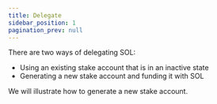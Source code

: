```yaml
---
title: Delegate
sidebar_position: 1
pagination_prev: null
---
```


There are two ways of delegating SOL:

- Using an existing stake account that is in an inactive state
- Generating a new stake account and funding it with SOL

We will illustrate how to generate a new stake account.
